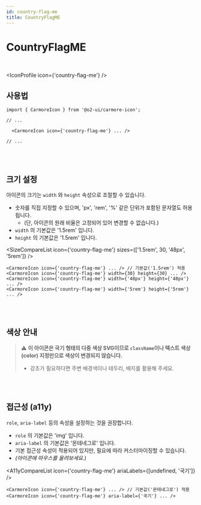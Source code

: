 ```yaml
---
id: country-flag-me
title: CountryFlagME
---
```




# CountryFlagME

<br />

<IconProfile icon={'country-flag-me'} />

## 사용법

```tsx
import { CarmoreIcon } from '@o2-ui/carmore-icon';

// ...

  <CarmoreIcon icon={'country-flag-me'} ... />

// ...
```

<br />
<br />

## 크기 설정

아이콘의 크기는 `width` 와 `height` 속성으로 조절할 수 있습니다.

- 숫자를 직접 지정할 수 있으며, 'px', 'rem', '%' 같은 단위가 포함된 문자열도 허용됩니다.
  - (단, 아이콘의 원래 비율은 고정되어 있어 변경할 수 없습니다.)
- `width` 의 기본값은 '1.5rem' 입니다.
- `height` 의 기본값은 '1.5rem' 입니다.

<SizeCompareList icon={'country-flag-me'} sizes={['1.5rem', 30, '48px', '5rem']} />

```tsx
<CarmoreIcon icon={'country-flag-me'} ... /> // 기본값('1.5rem') 적용
<CarmoreIcon icon={'country-flag-me'} width={30} height={30} ... />
<CarmoreIcon icon={'country-flag-me'} width={'48px'} height={'48px'} ... />
<CarmoreIcon icon={'country-flag-me'} width={'5rem'} height={'5rem'} ... />
```

<br />
<br />

## 색상 안내

> ⚠️ <b>이 아이콘은 국기 형태의 다중 색상 SVG이므로 `className`이나 텍스트 색상(color) 지정만으로 색상이 변경되지 않습니다. </b>
>
> - 강조가 필요하다면 주변 배경색이나 테두리, 배지를 활용해 주세요.

<br />
<br />

## 접근성 (a11y)

`role`, `aria-label` 등의 속성을 설정하는 것을 권장합니다.

- `role` 의 기본값은 'img' 입니다.
- `aria-label` 의 기본값은 '몬테네그로' 입니다.
- 기본 접근성 속성이 적용되어 있지만, 필요에 따라 커스터마이징할 수 있습니다.
- _(아이콘에 마우스를 올려보세요.)_

<A11yCompareList icon={'country-flag-me'} ariaLabels={[undefined, '국기']} />

```tsx
<CarmoreIcon icon={'country-flag-me'} ... /> // 기본값('몬테네그로') 적용
<CarmoreIcon icon={'country-flag-me'} aria-label={'국기'} ... />
```
